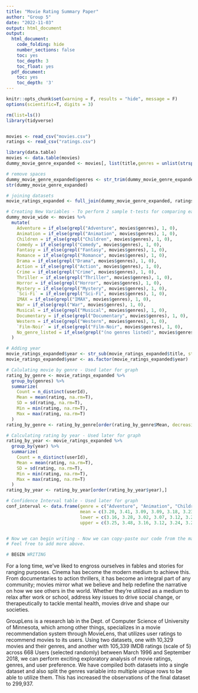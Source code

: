 ```yaml
---
title: "Movie Rating Summary Paper"
author: "Group 5"
date: "2022-11-03"
output: html_document
output:
  html_document:
    code_folding: hide
    number_sections: false
    toc: yes
    toc_depth: 3
    toc_float: yes
  pdf_document:
    toc: yes
    toc_depth: '3'
---
```


```r
knitr::opts_chunk$set(warning = F, results = "hide", message = F)
options(scientific=T, digits = 3) 
```

```r
rm(list=ls())
library(tidyverse)


movies <- read_csv("movies.csv")
ratings <- read_csv("ratings.csv")

library(data.table)
movies <- data.table(movies)
dummy_movie_genre_expanded <- movies[, list(title,genres = unlist(strsplit(genres, split = "|", fixed = T))), by = movieId]

# remove spaces
dummy_movie_genre_expanded$genres <- str_trim(dummy_movie_genre_expanded$genres)
str(dummy_movie_genre_expanded)

# joining datasets
movie_ratings_expanded <- full_join(dummy_movie_genre_expanded, ratings, by = "movieId")

# Creating New Variables - To perform 2 sample t-tests for comparing each Genre, with the rest of the Genre.
dummy_movie_wide <- movies %>%
  mutate(
    Adventure = if_else(grepl("Adventure", movies$genres), 1, 0),
    Animation = if_else(grepl("Animation", movies$genres), 1, 0),
    Children = if_else(grepl("Children", movies$genres), 1, 0),
    Comedy = if_else(grepl("Comedy", movies$genres), 1, 0),
    Fantasy = if_else(grepl("Fantasy", movies$genres), 1, 0),
    Romance = if_else(grepl("Romance", movies$genres), 1, 0),
    Drama = if_else(grepl("Drama", movies$genres), 1, 0),
    Action = if_else(grepl("Action", movies$genres), 1, 0),
    Crime = if_else(grepl("Crime", movies$genres), 1, 0),
    Thriller = if_else(grepl("Thriller", movies$genres), 1, 0),
    Horror = if_else(grepl("Horror", movies$genres), 1, 0),
    Mystery = if_else(grepl("Mystery", movies$genres), 1, 0),
    `Sci-Fi` = if_else(grepl("Sci-Fi", movies$genres), 1, 0),
    IMAX = if_else(grepl("IMAX", movies$genres), 1, 0),
    War = if_else(grepl("War", movies$genres), 1, 0),
    Musical = if_else(grepl("Musical", movies$genres), 1, 0),
    Documentary = if_else(grepl("Documentary", movies$genres), 1, 0),
    Western = if_else(grepl("Western", movies$genres), 1, 0),
    `Film-Noir` = if_else(grepl("Film-Noir", movies$genres), 1, 0),
    No_genre_listed = if_else(grepl("(no genres listed)", movies$genres), 1, 0)
  )

# Adding year
movie_ratings_expanded$year <- str_sub(movie_ratings_expanded$title, start = nchar(movie_ratings_expanded$title)-4, end = nchar(movie_ratings_expanded$title)-1) %>% str_trim()
movie_ratings_expanded$year <- as.factor(movie_ratings_expanded$year)

# Calulating movie by genre - Used later for graph
rating_by_genre <- movie_ratings_expanded %>%
  group_by(genres) %>%
  summarize(
    Count = n_distinct(userId),
    Mean = mean(rating, na.rm=T),
    SD = sd(rating, na.rm=T),
    Min = min(rating, na.rm=T),
    Max = max(rating, na.rm=T)
  )
rating_by_genre <- rating_by_genre[order(rating_by_genre$Mean, decreasing = TRUE),]

# Calculating rating by year - Used later for graph
rating_by_year <- movie_ratings_expanded %>%
  group_by(year) %>%
  summarize(
    Count = n_distinct(userId),
    Mean = mean(rating, na.rm=T),
    SD = sd(rating, na.rm=T),
    Min = min(rating, na.rm=T),
    Max = max(rating, na.rm=T)
  )
rating_by_year <- rating_by_year[order(rating_by_year$year),]

# Confidence Interval table - Used later for graph
conf_interval <- data.frame(genre = c("Adventure", "Animation", "Children", "Comedy", "Fantasy", "Romance", "Drama", "Action", "Crime", "Thriller", "Horror", "War", "Musical", "Documentary", "Western", "Film-Noir", "Sci-Fi", "Mystery"),
                            mean = c(3.20, 3.41, 3.09, 3.09, 3.18, 3.23, 3.28, 3.11, 3.24, 3.13, 2.83, 3.39, 3.23, 3.48, 3.25, 3.41, 3.10, 3.21),
                            lower = c(3.16, 3.28, 3.02, 3.07, 3.12, 3.20, 3.26, 3.08, 3.20, 3.10, 2.77, 3.33, 3.15, 3.40, 3.15, 3.31, 3.04, 3.15),
                            upper = c(3.25, 3.48, 3.16, 3.12, 3.24, 3.27, 3.31, 3.15, 3.28, 3.16, 2.89, 3.46, 3.30, 3.56, 3.36, 3.51, 3.15, 3.27))


# Now we can begin writing - Now we can copy-paste our code from the master sheet to input our graphs in our paper.
# Feel free to add more above.

# BEGIN WRITING
```


  For a long time, we’ve liked to engross ourselves in fables and stories for ranging purposes. Cinema has become the modern medium to achieve this. From documentaries to action thrillers, it has become an integral part of any community; movies mirror what we believe and help redefine the narrative on how we see others in the world. Whether they’re utilized as a medium to relax after work or school, address key issues to drive social change, or therapeutically to tackle mental health, movies drive and shape our societies.

  GroupLens is a research lab in the Dept. of Computer Science of University of Minnesota, which among other things, specializes in a movie recommendation system through MovieLens, that utilizes user ratings to recommend movies to its users. Using two datasets, one with 10,329 movies and their genres, and another with 105,339 IMDB ratings (scale of 5) across 668 Users (selected randomly) between March 1996 and September 2018, we can perform exciting exploratory analysis of movie ratings, genres, and user preference. We have compiled both datasets into a single dataset and also split the genres variable into multiple unique rows to be able to utilize them. This has increased the observations of the final dataset to 299,937.

